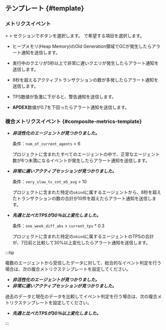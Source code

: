 ## テンプレート {#template}

### メトリクスイベント

<Cmdname sid="side_event" className="uitext" /> &gt; <Cmdname sid="side_eventSetting" className="uitext" /> &gt; <Cmdname sid="metrics" className="uitext" />セクションで<Cmdname sid="add_notification" className="uitext" />ボタンを選択します。 <Cmdname sid="template" className="uitext" />で希望する項目を選択します。

- <Cmdname sid="application_alert_template_1" className="uitext" />

  ヒープメモリ(Heap Memory)のOld Generation領域でGCが発生したらアラート通知を送信します。

- <Cmdname sid="application_alert_template_2" className="uitext" />

  実行中のクエリが5秒以上で非常に遅いクエリが発生したらアラート通知を送信します。

- <Cmdname sid="application_alert_template_3" className="uitext" />

  8秒を超えるアクティブトランザクションの数が多発したらアラート通知を送信します。

- <Cmdname sid="application_alert_template_5" className="uitext" />

  TPS数値が急激に下がると、警告通知を送信します。

- <Cmdname sid="normal_alert_template_1" className="uitext" />

  **APDEX**数値が0.7を下回ったらアラート通知を送信します。

### 複合メトリクスイベント {#composite-metrics-template}

- **_非活性化のエージェントが見つかりました。_**

  条件：`num_of_current_agents` \< 6

  プロジェクトに含まれたすべてのエージェントの中で、正常なエージェント数が6つ未満になるイベントが発生したらアラート通知を送信します。

- **_非常に遅いアクティブセッションが見つかりました。_**

  条件：`very_slow_tx_cnt_m5_avg` > 10

  プロジェクトに含まれた特定の`okind`に属するエージェントから、8秒を超えたトランザクションの数の合計が10件を超えたらアラート通知を送信します。

- **_先週と比べたTPSが30％以上変化しました。_**

  条件：`one_week_diff_abs` > `current_tps` \* 0.3

  プロジェクトに含まれた特定の`okind`に属するエージェントのTPSの合計が、7日前と比較して30%以上変化したらアラート通知を送信します。

:::tip

複数のエージェントから受信したデータに対して、総合的なイベント判定を行う場合は、次の複合メトリクステンプレートを設定してください。

- **_非活性化のエージェントが見つかりました。_**
- **_非常に遅いアクティブセッションが見つかりました。_**

過去のデータと現在のデータを比較してイベント判定を行う場合は、次の複合メトリクステンプレートを設定してください。

- **_先週と比べたTPSが30％以上変化しました。_**

:::
